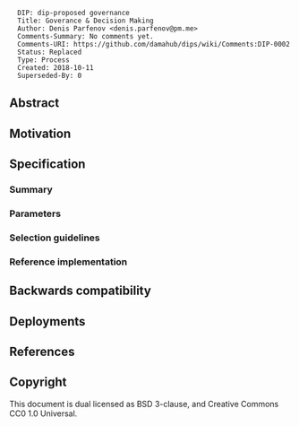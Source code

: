 <pre>
  DIP: dip-proposed governance
  Title: Goverance & Decision Making
  Author: Denis Parfenov <denis.parfenov@pm.me>
  Comments-Summary: No comments yet.
  Comments-URI: https://github.com/damahub/dips/wiki/Comments:DIP-0002
  Status: Replaced
  Type: Process
  Created: 2018-10-11
  Superseded-By: 0
</pre>

==Abstract==



==Motivation==



==Specification==



===Summary===


===Parameters===



===Selection guidelines===


=== Reference implementation ===


==Backwards compatibility==



==Deployments==



==References==



==Copyright==

This document is dual licensed as BSD 3-clause, and Creative Commons CC0 1.0 Universal.
